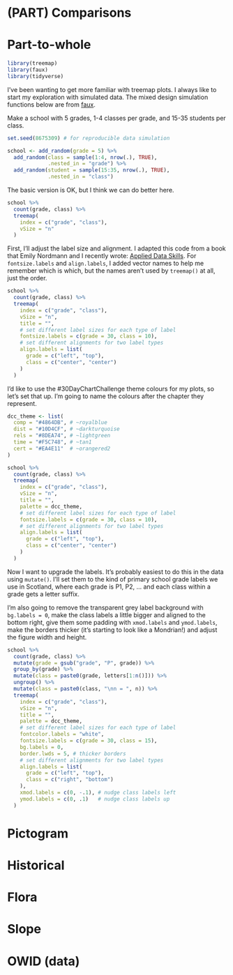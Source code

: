 # (PART) Comparisons {-}

# Part-to-whole

```r
library(treemap)
library(faux)
library(tidyverse)
```

I've been wanting to get more familiar with treemap plots. I always like to start my exploration with simulated data. The mixed design simulation functions below are from [faux](https://debruine.github.io/faux/articles/sim_mixed.html).

Make a school with 5 grades, 1-4 classes per grade, and 15-35 students per class.

```r
set.seed(8675309) # for reproducible data simulation

school <- add_random(grade = 5) %>%
  add_random(class = sample(1:4, nrow(.), TRUE), 
             .nested_in = "grade") %>%
  add_random(student = sample(15:35, nrow(.), TRUE), 
             .nested_in = "class")
```

The basic version is OK, but I think we can do better here.

```r
school %>% 
  count(grade, class) %>%
  treemap(
    index = c("grade", "class"), 
    vSize = "n"
  )
```

First, I'll adjust the label size and alignment. I adapted this code from a book that Emily Nordmann and I recently wrote: [Applied Data Skills](https://psyteachr.github.io/ads-v1/custom.html#treemap). For `fontsize.labels` and `align.labels`, I added vector names to help me remember which is which, but the names aren't used by `treemap()` at all, just the order.

```r
school %>% 
  count(grade, class) %>%
  treemap(
    index = c("grade", "class"), 
    vSize = "n", 
    title = "",
    # set different label sizes for each type of label
    fontsize.labels = c(grade = 30, class = 10), 
    # set different alignments for two label types
    align.labels = list(
      grade = c("left", "top"), 
      class = c("center", "center")
    ) 
  )
```

I'd like to use the #30DayChartChallenge theme colours for my plots, so let's set that up. I'm going to name the colours after the chapter they represent.

```r
dcc_theme <- list(
  comp = "#4864DB", # ~royalblue
  dist = "#10D4CF", # ~darkturquoise
  rels = "#8DEA74", # ~lightgreen
  time = "#F5C748", # ~tan1
  cert = "#EA4E11"  # ~orangered2
)
```

```r
school %>% 
  count(grade, class) %>%
  treemap(
    index = c("grade", "class"), 
    vSize = "n", 
    title = "",
    palette = dcc_theme,
    # set different label sizes for each type of label
    fontsize.labels = c(grade = 30, class = 10), 
    # set different alignments for two label types
    align.labels = list(
      grade = c("left", "top"), 
      class = c("center", "center")
    ) 
  )
```

Now I want to upgrade the labels. It's probably easiest to do this in the data using `mutate()`. I'll set them to the kind of primary school grade labels we use in Scotland, where each grade is P1, P2, ... and each class within a grade gets a letter suffix. 

I'm also going to remove the transparent grey label background with `bg.labels = 0`, make the class labels a little bigger and aligned to the bottom right, give them some padding with `xmod.labels` and `ymod.labels`, make the borders thicker (it's starting to look like a Mondrian!) and adjust the figure width and height.

```r
school %>% 
  count(grade, class) %>%
  mutate(grade = gsub("grade", "P", grade)) %>%
  group_by(grade) %>%
  mutate(class = paste0(grade, letters[1:n()])) %>%
  ungroup() %>%
  mutate(class = paste0(class, "\nn = ", n)) %>%
  treemap(
    index = c("grade", "class"), 
    vSize = "n", 
    title = "",
    palette = dcc_theme,
    # set different label sizes for each type of label
    fontcolor.labels = "white",
    fontsize.labels = c(grade = 30, class = 15), 
    bg.labels = 0,
    border.lwds = 5, # thicker borders
    # set different alignments for two label types
    align.labels = list(
      grade = c("left", "top"), 
      class = c("right", "bottom")
    ),
    xmod.labels = c(0, -.1), # nudge class labels left
    ymod.labels = c(0, .1)   # nudge class labels up
  )
```


# Pictogram

# Historical

# Flora

# Slope

# OWID (data)
